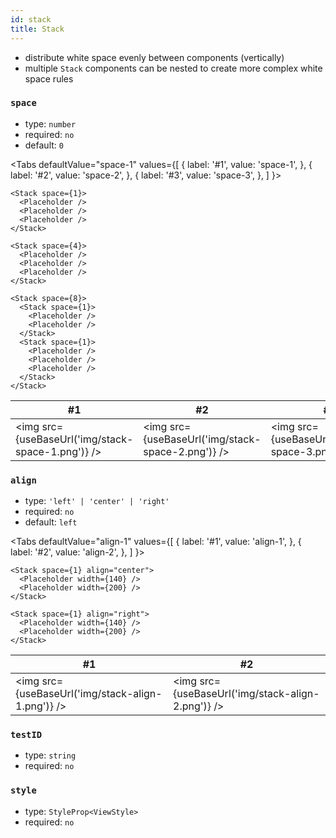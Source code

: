 ```yaml
---
id: stack
title: Stack
---
```



- distribute white space evenly between components (vertically)
- multiple `Stack` components can be nested to create more complex white space rules

### `space`

- type: `number`
- required: `no`
- default: `0`

<Tabs
  defaultValue="space-1"
  values={[
    { label: '#1', value: 'space-1', },
    { label: '#2', value: 'space-2', },
    { label: '#3', value: 'space-3', },
  ]
}>
<TabItem value="space-1">

```tsx
<Stack space={1}>
  <Placeholder />
  <Placeholder />
  <Placeholder />
</Stack>
```

</TabItem>
<TabItem value="space-2">

```tsx
<Stack space={4}>
  <Placeholder />
  <Placeholder />
  <Placeholder />
</Stack>
```

</TabItem>
<TabItem value="space-3">

```tsx
<Stack space={8}>
  <Stack space={1}>
    <Placeholder />
    <Placeholder />
  </Stack>
  <Stack space={1}>
    <Placeholder />
    <Placeholder />
    <Placeholder />
  </Stack>
</Stack>
```

</TabItem>
</Tabs>

| #1 | #2 | #3 |
| -- | -- | -- |
| <img src={useBaseUrl('img/stack-space-1.png')} /> | <img src={useBaseUrl('img/stack-space-2.png')} /> | <img src={useBaseUrl('img/stack-space-3.png')} /> |

### `align`

- type: `'left' | 'center' | 'right'`
- required: `no`
- default: `left`

<Tabs
  defaultValue="align-1"
  values={[
    { label: '#1', value: 'align-1', },
    { label: '#2', value: 'align-2', },
  ]
}>
<TabItem value="align-1">

```tsx
<Stack space={1} align="center">
  <Placeholder width={140} />
  <Placeholder width={200} />
</Stack>
```

</TabItem>
<TabItem value="align-2">

```tsx
<Stack space={1} align="right">
  <Placeholder width={140} />
  <Placeholder width={200} />
</Stack>
```

</TabItem>
</Tabs>

| #1 | #2 |
| -- | -- |
| <img src={useBaseUrl('img/stack-align-1.png')} /> | <img src={useBaseUrl('img/stack-align-2.png')} /> |

### `testID`

- type: `string`
- required: `no`

### `style`

- type: `StyleProp<ViewStyle>`
- required: `no`
